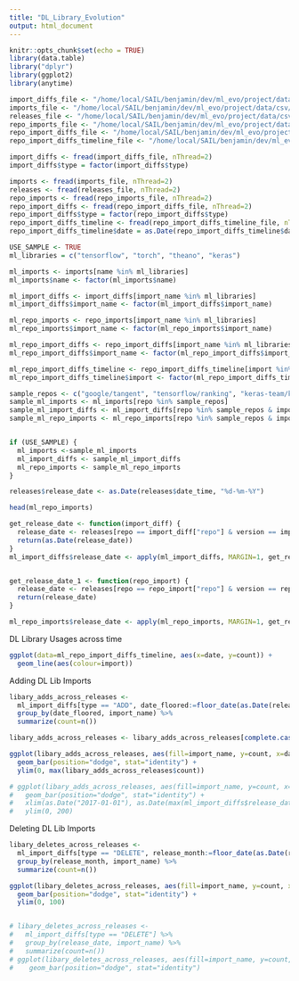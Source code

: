 ```yaml
---
title: "DL_Library_Evolution"
output: html_document
---
```


```r
knitr::opts_chunk$set(echo = TRUE)
library(data.table)
library("dplyr")
library(ggplot2)
library(anytime)

```


```r
import_diffs_file <- "/home/local/SAIL/benjamin/dev/ml_evo/project/data/csv/import_diffs.csv"
imports_file <- "/home/local/SAIL/benjamin/dev/ml_evo/project/data/csv/imports.csv"
releases_file <- "/home/local/SAIL/benjamin/dev/ml_evo/project/data/csv/releases.csv"
repo_imports_file <- "/home/local/SAIL/benjamin/dev/ml_evo/project/data/csv/repo_imports.csv"
repo_import_diffs_file <- "/home/local/SAIL/benjamin/dev/ml_evo/project/data/csv/repo_import_diffs.csv"
repo_import_diffs_timeline_file <- "/home/local/SAIL/benjamin/dev/ml_evo/project/data/csv/repo_import_diffs_timeline.csv"

import_diffs <- fread(import_diffs_file, nThread=2)
import_diffs$type = factor(import_diffs$type)

imports <- fread(imports_file, nThread=2)
releases <- fread(releases_file, nThread=2)
repo_imports <- fread(repo_imports_file, nThread=2)
repo_import_diffs <- fread(repo_import_diffs_file, nThread=2)
repo_import_diffs$type = factor(repo_import_diffs$type)
repo_import_diffs_timeline <- fread(repo_import_diffs_timeline_file, nThread=2)
repo_import_diffs_timeline$date = as.Date(repo_import_diffs_timeline$date)

```


```r
USE_SAMPLE <- TRUE
ml_libraries = c("tensorflow", "torch", "theano", "keras")

ml_imports <- imports[name %in% ml_libraries]
ml_imports$name <- factor(ml_imports$name)

ml_import_diffs <- import_diffs[import_name %in% ml_libraries]
ml_import_diffs$import_name <- factor(ml_import_diffs$import_name)

ml_repo_imports <- repo_imports[import_name %in% ml_libraries]
ml_repo_imports$import_name <- factor(ml_repo_imports$import_name)

ml_repo_import_diffs <- repo_import_diffs[import_name %in% ml_libraries]
ml_repo_import_diffs$import_name <- factor(ml_repo_import_diffs$import_name)

ml_repo_import_diffs_timeline <- repo_import_diffs_timeline[import %in% ml_libraries]
ml_repo_import_diffs_timeline$import <- factor(ml_repo_import_diffs_timeline$import)

sample_repos <- c("google/tangent", "tensorflow/ranking", "keras-team/keras")
sample_ml_imports <- ml_imports[repo %in% sample_repos]
sample_ml_import_diffs <- ml_import_diffs[repo %in% sample_repos & import_name %in% ml_libraries]
sample_ml_repo_imports <- ml_repo_imports[repo %in% sample_repos & import_name %in% ml_libraries]


if (USE_SAMPLE) {
  ml_imports <-sample_ml_imports
  ml_import_diffs <- sample_ml_import_diffs
  ml_repo_imports <- sample_ml_repo_imports
}

releases$release_date <- as.Date(releases$date_time, "%d-%m-%Y")

head(ml_repo_imports)
```



```r

get_release_date <- function(import_diff) {
  release_date <- releases[repo == import_diff["repo"] & version == import_diff["new_release"]]$release_date
  return(as.Date(release_date))
}
ml_import_diffs$release_date <- apply(ml_import_diffs, MARGIN=1, get_release_date)


get_release_date_1 <- function(repo_import) {
  release_date <- releases[repo == repo_import["repo"] & version == repo_import["version"]]$release_date
  return(release_date)
}

ml_repo_imports$release_date <- apply(ml_repo_imports, MARGIN=1, get_release_date_1)
```


DL Library Usages across time
```r

ggplot(data=ml_repo_import_diffs_timeline, aes(x=date, y=count)) +
  geom_line(aes(colour=import))

```

Adding DL Lib Imports
```r
libary_adds_across_releases <- 
  ml_import_diffs[type == "ADD", date_floored:=floor_date(as.Date(release_date, origin = "1970-01-01"), "month")] %>%
  group_by(date_floored, import_name) %>% 
  summarize(count=n())

libary_adds_across_releases <- libary_adds_across_releases[complete.cases(libary_adds_across_releases), ]

ggplot(libary_adds_across_releases, aes(fill=import_name, y=count, x=date_floored)) + 
  geom_bar(position="dodge", stat="identity") +
  ylim(0, max(libary_adds_across_releases$count))

# ggplot(libary_adds_across_releases, aes(fill=import_name, y=count, x=release_date)) + 
#   geom_bar(position="dodge", stat="identity") +
#   xlim(as.Date("2017-01-01"), as.Date(max(ml_import_diffs$release_date))) + 
#   ylim(0, 200)
```

Deleting DL Lib Imports
```r

libary_deletes_across_releases <- 
  ml_import_diffs[type == "DELETE", release_month:=floor_date(as.Date(release_date, origin = "1970-01-01"), "month")] %>%
  group_by(release_month, import_name) %>% 
  summarize(count=n())

ggplot(libary_deletes_across_releases, aes(fill=import_name, y=count, x=release_month)) + 
  geom_bar(position="dodge", stat="identity") +
  ylim(0, 100)


# libary_deletes_across_releases <- 
#   ml_import_diffs[type == "DELETE"] %>% 
#   group_by(release_date, import_name) %>% 
#   summarize(count=n())
# ggplot(libary_deletes_across_releases, aes(fill=import_name, y=count, x=as.Date(release_date))) + 
#    geom_bar(position="dodge", stat="identity")

```

